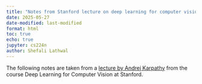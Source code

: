 ```yaml
---
title: "Notes from Stanford lecture on deep learning for computer vision"
date: 2025-05-27
date-modified: last-modified
format: html
toc: true
echo: true
jupyter: cs224n
author: Shefali Lathwal
---
```


The following notes are taken from a [lecture by Andrej Karpathy](https://www.youtube.com/watch?v=i94OvYb6noo) from the course Deep Learning for Computer Vision at Stanford.

